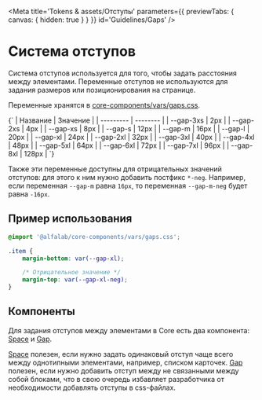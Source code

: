 
<Meta
    title='Tokens & assets/Отступы'
    parameters={{ previewTabs: { canvas: { hidden: true } } }}
    id='Guidelines/Gaps'
/>

# Система отступов

Система отступов используется для того, чтобы задать расстояния между элементами.
Переменные отступов не используются для задания размеров или позиционирования на странице.

Переменные хранятся в [core-components/vars/gaps.css](https://github.com/core-ds/core-components/blob/master/packages/vars/src/gaps.css).

<Markdown>
    {`
| Название  | Значение |
| --------- | -------- |
| --gap-3xs | 2px      |
| --gap-2xs | 4px      |
| --gap-xs  | 8px      |
| --gap-s   | 12px     |
| --gap-m   | 16px     |
| --gap-l   | 20px     |
| --gap-xl  | 24px     |
| --gap-2xl | 32px     |
| --gap-3xl | 40px     |
| --gap-4xl | 48px     |
| --gap-5xl | 64px     |
| --gap-6xl | 72px     |
| --gap-7xl | 96px     |
| --gap-8xl | 128px    |
`}
</Markdown>

Также эти переменные доступны для отрицательных значений отступов: для этого к ним нужно добавить постфикс `*-neg`.
Например, если переменная `--gap-m` равна `16px`, то переменная `--gap-m-neg` будет равна `-16px`.

## Пример использования

```css
@import '@alfalab/core-components/vars/gaps.css';

.item {
    margin-bottom: var(--gap-xl);

    /* Отрицательное значение */
    margin-top: var(--gap-xl-neg);
}
```

## Компоненты

Для задания отступов между элементами в Сore есть два компонента: [Space](?path=/docs/space--docs) и [Gap](?path=/docs/gap--docs).

[Space](?path=/docs/space--docs) полезен, если нужно задать одинаковый отступ чаще всего между однотипными элементами, например, списком карточек.
[Gap](?path=/docs/gap--docs) полезен, если нужно добавить отступ между не связанными между собой блоками, что в свою очередь избавляет разработчика от необходимости добавлять отступы в css-файлах.
